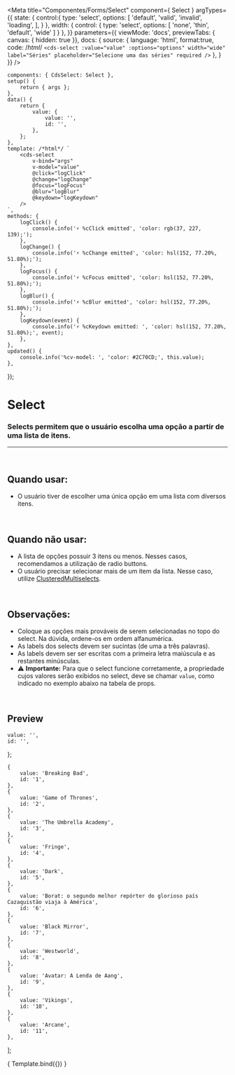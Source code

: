 
<Meta
	title="Componentes/Forms/Select"
	component={ Select }
	argTypes={{
		state: {
			control:{
				type: 'select',
				options: [
					'default',
					'valid',
					'invalid',
					'loading',
				],
			}
		},
		width: { 
			control: { 
				type: 'select',
				options: [
					'none',
					'thin',
					'default',
					'wide'
				]
			}
		},
	}}
	parameters={{
		viewMode: 'docs',
		previewTabs: { canvas: { hidden: true }},
		docs: {
			source: {
				language: 'html',
				format:true,
				code: /*html*/ 
`<cds-select
	:value="value"
	:options="options"
	width="wide"
	label="Séries"
	placeholder="Selecione uma das séries"
	required
/>`
			},
		}
	}}
/>

	components: { CdsSelect: Select },
	setup() {
		return { args };
	},
	data() {
		return {
			value: {
				value: '',
				id: '',
			},
		};
	},
	template: /*html*/ `
		<cds-select
			v-bind="args" 
			v-model="value"
			@click="logClick"
			@change="logChange"
			@focus="logFocus"
			@blur="logBlur"
			@keydown="logKeydown"
		/>
	`,
	methods: {
		logClick() {
			console.info('⚡ %cClick emitted', 'color: rgb(37, 227, 139);');
		},
		logChange() {
			console.info('⚡ %cChange emitted', 'color: hsl(152, 77.20%, 51.80%);');
		},
		logFocus() {
			console.info('⚡ %cFocus emitted', 'color: hsl(152, 77.20%, 51.80%);');
		},
		logBlur() {
			console.info('⚡ %cBlur emitted', 'color: hsl(152, 77.20%, 51.80%);');
		},
		logKeydown(event) {
			console.info('⚡ %cKeydown emitted: ', 'color: hsl(152, 77.20%, 51.80%);', event);
		},
	},
	updated() {
		console.info('%cv-model: ', 'color: #2C70CD;', this.value);
	},
});

# Select

### Selects permitem que o usuário escolha uma opção a partir de uma lista de itens.
---
<br />

## Quando usar:
- O usuário tiver de escolher uma única opção em uma lista com diversos itens.


<br />

## Quando não usar:
- A lista de opções possuir 3 itens ou menos. Nesses casos, recomendamos a utilização de radio buttons.
- O usuário precisar selecionar mais de um item da lista. Nesse caso, utilize <a href="https://sysvale.github.io/cuida/?path=/docs/componentes-forms-clusteredmultiselect--clustered-multiselect">ClusteredMultiselects</a>.

<br />

## Observações:
- Coloque as opções mais prováveis de serem selecionadas no topo do select. Na dúvida, ordene-os em ordem alfanumérica.
- As labels dos selects devem ser sucintas (de uma a três palavras).
- As labels devem ser ser escritas com a primeira letra maiúscula e as restantes minúsculas.
- ⚠️ **Importante:** Para que o select funcione corretamente, a propriedade cujos valores serão exibidos no select, deve se chamar `value`, como indicado no exemplo abaixo na tabela de props.

<br />

## Preview

	value: '',
	id: '',
};

	{
		value: 'Breaking Bad',
		id: '1',
	},
	{
		value: 'Game of Thrones',
		id: '2',
	},
	{
		value: 'The Umbrella Academy',
		id: '3',
	},
	{
		value: 'Fringe',
		id: '4',
	},
	{
		value: 'Dark',
		id: '5',
	},
	{
		value: 'Borat: o segundo melhor repórter do glorioso país Cazaquistão viaja à América',
		id: '6',
	},
	{
		value: 'Black Mirror',
		id: '7',
	},
	{
		value: 'Westworld',
		id: '8',
	},
	{
		value: 'Avatar: A Lenda de Aang',
		id: '9',
	},
	{
		value: 'Vikings',
		id: '10',
	},
	{
		value: 'Arcane',
		id: '11',
	},
];


<Canvas>
	<Story
		name="Select"
		args={{
			options,
			width: 'none',
			label: 'Séries',
			placeholder: 'Selecione uma das séries',
			required: true,
			disabled: false,
			state: 'default',
			required: false,
			searchable: false,
			fluid: false,
			mobile: false,
			floatingLabel: false,
			errorMessage: 'Campo obrigatório',
			tooltip: '',
			tooltipIcon: 'info-outline',
			linkText: '',
			linkUrl: '',
			supportingText: null,
			supportLink: '',
			supportLinkUrl: '',
		}}
	>
		{ Template.bind({}) }
	</Story>
</Canvas>

<ArgsTable story="Select" />
